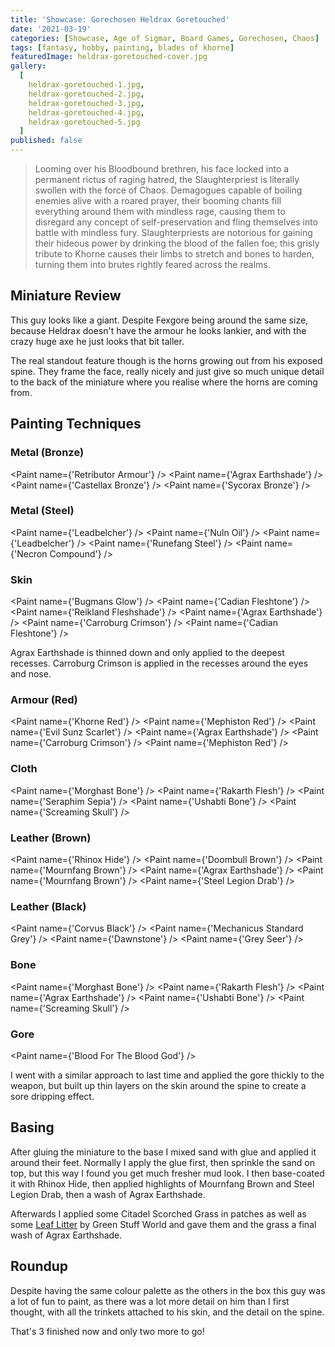 ```yaml
---
title: 'Showcase: Gorechosen Heldrax Goretouched'
date: '2021-03-19'
categories: [Showcase, Age of Sigmar, Board Games, Gorechosen, Chaos]
tags: [fantasy, hobby, painting, blades of khorne]
featuredImage: heldrax-goretouched-cover.jpg
gallery:
  [
    heldrax-goretouched-1.jpg,
    heldrax-goretouched-2.jpg,
    heldrax-goretouched-3.jpg,
    heldrax-goretouched-4.jpg,
    heldrax-goretouched-5.jpg
  ]
published: false
---
```


> Looming over his Bloodbound brethren, his face locked into a permanent rictus of raging hatred, the Slaughterpriest
> is literally swollen with the force of Chaos. Demagogues capable of boiling enemies alive with a roared prayer,
> their booming chants fill everything around them with mindless rage, causing them to disregard any concept of
> self-preservation and fling themselves into battle with mindless fury. Slaughterpriests are notorious for gaining
> their hideous power by drinking the blood of the fallen foe; this grisly tribute to Khorne causes their limbs to
> stretch and bones to harden, turning them into brutes rightly feared across the realms.

## Miniature Review

This guy looks like a giant. Despite Fexgore being around the same size, because Heldrax doesn't have the armour he
looks lankier, and with the crazy huge axe he just looks that bit taller.

The real standout feature though is the horns growing out from his exposed spine. They frame the face, really nicely and
just give so much unique detail to the back of the miniature where you realise where the horns are coming from.

## Painting Techniques

### Metal (Bronze)
<Paint name={'Retributor Armour'} />
<Paint name={'Agrax Earthshade'} />
<Paint name={'Castellax Bronze'} />
<Paint name={'Sycorax Bronze'} />

### Metal (Steel)
<Paint name={'Leadbelcher'} />
<Paint name={'Nuln Oil'} />
<Paint name={'Leadbelcher'} />
<Paint name={'Runefang Steel'} />
<Paint name={'Necron Compound'} />

### Skin
<Paint name={'Bugmans Glow'} />
<Paint name={'Cadian Fleshtone'} />
<Paint name={'Reikland Fleshshade'} />
<Paint name={'Agrax Earthshade'} />
<Paint name={'Carroburg Crimson'} />
<Paint name={'Cadian Fleshtone'} />

Agrax Earthshade is thinned down and only applied to the deepest recesses.
Carroburg Crimson is applied in the recesses around the eyes and nose.

### Armour (Red)
<Paint name={'Khorne Red'} />
<Paint name={'Mephiston Red'} />
<Paint name={'Evil Sunz Scarlet'} />
<Paint name={'Agrax Earthshade'} />
<Paint name={'Carroburg Crimson'} />
<Paint name={'Mephiston Red'} />

### Cloth
<Paint name={'Morghast Bone'} />
<Paint name={'Rakarth Flesh'} />
<Paint name={'Seraphim Sepia'} />
<Paint name={'Ushabti Bone'} />
<Paint name={'Screaming Skull'} />

### Leather (Brown)
<Paint name={'Rhinox Hide'} />
<Paint name={'Doombull Brown'} />
<Paint name={'Mournfang Brown'} />
<Paint name={'Agrax Earthshade'} />
<Paint name={'Mournfang Brown'} />
<Paint name={'Steel Legion Drab'} />

### Leather (Black)
<Paint name={'Corvus Black'} />
<Paint name={'Mechanicus Standard Grey'} />
<Paint name={'Dawnstone'} />
<Paint name={'Grey Seer'} />

### Bone
<Paint name={'Morghast Bone'} />
<Paint name={'Rakarth Flesh'} />
<Paint name={'Agrax Earthshade'} />
<Paint name={'Ushabti Bone'} />
<Paint name={'Screaming Skull'} />

### Gore
<Paint name={'Blood For The Blood God'} />

I went with a similar approach to last time and applied the gore thickly to the weapon, but built up thin layers on the
skin around the spine to create a sore dripping effect.

## Basing

After gluing the miniature to the base I mixed sand with glue and applied it around their feet. Normally I apply the
glue first, then sprinkle the sand on top, but this way I found you get much fresher mud look. I then base-coated it
with Rhinox Hide, then applied highlights of Mournfang Brown and Steel Legion Drab, then a wash of Agrax Earthshade.

Afterwards I applied some Citadel Scorched Grass in patches as well as some
[Leaf Litter](http://www.greenstuffworld.com/en/model-leaves/277-leaf-scatter-litter-natural-leaves.html)
by Green Stuff World and gave them and the grass a final wash of Agrax Earthshade.

## Roundup

Despite having the same colour palette as the others in the box this guy was a lot of fun to paint, as there was a lot
more detail on him than I first thought, with all the trinkets attached to his skin, and the detail on the spine.

That's 3 finished now and only two more to go!